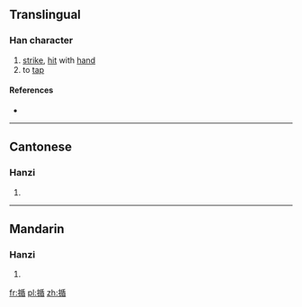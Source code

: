 ==Translingual==

===Han character===
{{Han char|rn=64|rad=手|as=09|sn=12|four=5206<sub>4</sub>|canj=手竹十山 (QHJU)|ids=⿰[[扌]][[盾]]}}

# [[strike]], [[hit]] with [[hand]]
# to [[tap]]

====References====
* {{Han ref|kx=0442.050|dkj=12352|dj=0793.070|hdz=31920.100|uh=63D7|ud=25559|bh=D970|bd=55664}}

----

==Cantonese==

===Hanzi===
{{yue-hanzi|jyut=[[tan4]]|y=tan4}}

# {{defn|lang=yue|sort=手09}}

----

==Mandarin==

===Hanzi===
{{cmn-hanzi|pin=[[chuāi]] ([[chuai1]]), [[chuài]] ([[chuai4]]), [[shǔn]] ([[shun3]]), [[tuán]] ([[tuan2]]), [[zhuī]] ([[zhui1]])|wg=ch'uai<sup>1</sup>, ch'uai<sup>4</sup>, shun<sup>3</sup>, t'uan<sup>2</sup>, chui<sup>1</sup>}}

# {{defn|lang=cmn|sort=手09}}

[[fr:揗]]
[[pl:揗]]
[[zh:揗]]